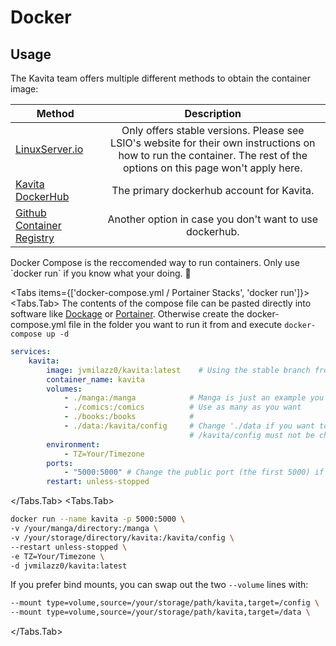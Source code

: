 
# Docker

## Usage

The Kavita team offers multiple different methods to obtain the container image:

| Method                          |                                Description                                  |
| ------------------------------- | :-------------------------------------------------------------------------: |
| [LinuxServer.io](https://hub.docker.com/r/linuxserver/kavita)                  |           Only offers stable versions. Please see LSIO's website for their own instructions on how to run the container. The rest of the options on this page won't apply here.            |
| [Kavita DockerHub](https://hub.docker.com/r/jvmilazz0/kavita)                | The primary dockerhub account for Kavita.  |
| [Github Container Registry](https://github.com/kareadita/Kavita/pkgs/container/kavita) |    Another option in case you don't want to use dockerhub.      |

<Callout type="info">
	Docker Compose is the reccomended way to run containers. Only use `docker run` if you know what your doing. 💪
</Callout>

<Tabs items={['docker-compose.yml / Portainer Stacks', 'docker run']}>
  <Tabs.Tab>
  The contents of the compose file can be pasted directly into software like [Dockage](https://github.com/louislam/dockge) or [Portainer](https://www.portainer.io/). Otherwise create the docker-compose.yml file in the folder you want to run it from and execute `docker-compose up -d`

```yaml
services:
    kavita:
        image: jvmilazz0/kavita:latest    # Using the stable branch from the offical dockerhub repo.
        container_name: kavita
        volumes:
            - ./manga:/manga            # Manga is just an example you can have the name you want. See the following
            - ./comics:/comics          # Use as many as you want
            - ./books:/books            #
            - ./data:/kavita/config     # Change './data if you want to have the config files in a different place.
                                        # /kavita/config must not be changed
        environment:
            - TZ=Your/Timezone
        ports:
            - "5000:5000" # Change the public port (the first 5000) if you have conflicts with other services
        restart: unless-stopped
```
  </Tabs.Tab>
  <Tabs.Tab>
```bash
docker run --name kavita -p 5000:5000 \
-v /your/manga/directory:/manga \
-v /your/storage/directory/kavita:/kavita/config \
--restart unless-stopped \
-e TZ=Your/Timezone \
-d jvmilazz0/kavita:latest
```

If you prefer bind mounts, you can swap out the two `--volume` lines with:

```bash
--mount type=volume,source=/your/storage/path/kavita,target=/config \
--mount type=volume,source=/your/storage/path/kavita,target=/data \
```
  </Tabs.Tab>
</Tabs>